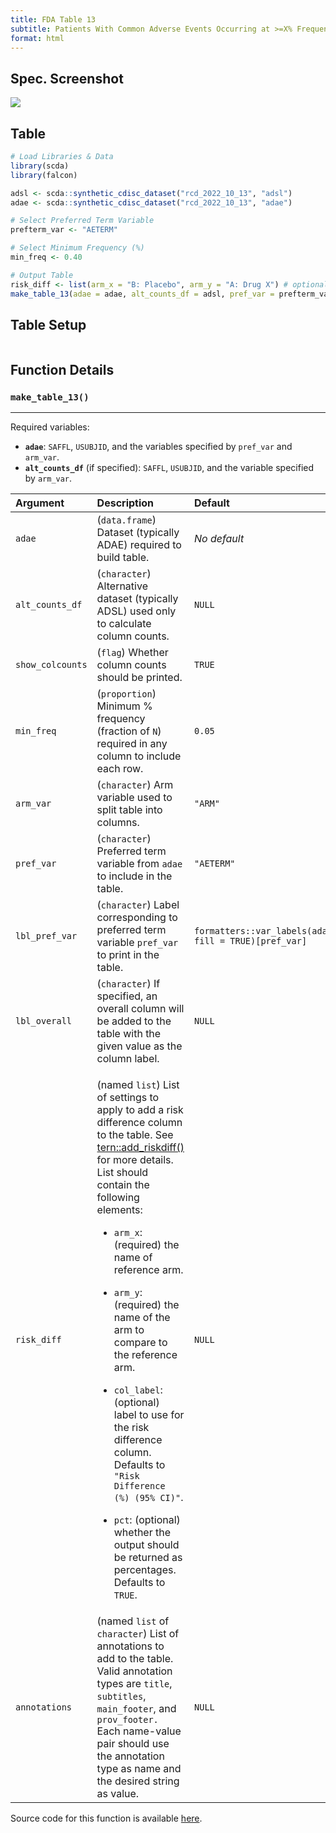 ```yaml
---
title: FDA Table 13
subtitle: Patients With Common Adverse Events Occurring at >=X% Frequency, Safety Population, Pooled Analyses
format: html
---
```


::: panel-tabset
## Spec. Screenshot

![](../assets/images/screenshots/table_13.png){fig-align="center"}

## Table

```r
# Load Libraries & Data
library(scda)
library(falcon)

adsl <- scda::synthetic_cdisc_dataset("rcd_2022_10_13", "adsl")
adae <- scda::synthetic_cdisc_dataset("rcd_2022_10_13", "adae")

# Select Preferred Term Variable
prefterm_var <- "AETERM"

# Select Minimum Frequency (%)
min_freq <- 0.40

# Output Table
risk_diff <- list(arm_x = "B: Placebo", arm_y = "A: Drug X") # optional
make_table_13(adae = adae, alt_counts_df = adsl, pref_var = prefterm_var, min_freq = min_freq, risk_diff = risk_diff)
```

## Table Setup

```r
```

## Function Details

### `make_table_13()`

------------------------------------------------------------------------

Required variables:

-   **`adae`**: `SAFFL`, `USUBJID`, and the variables specified by `pref_var` and `arm_var`.
-   **`alt_counts_df`** (if specified): `SAFFL`, `USUBJID`, and the variable specified by `arm_var`.

+------------------+--------------------------------------------------------------------------------------------------------------------------------------------------------------------------------------------------------------------------------------------------------------+-------------------------------------------------------+
| Argument         | Description                                                                                                                                                                                                                                                  | Default                                               |
+:=================+:=============================================================================================================================================================================================================================================================+:======================================================+
| `adae`           | (`data.frame`) Dataset (typically ADAE) required to build table.                                                                                                                                                                                             | *No default*                                          |
+------------------+--------------------------------------------------------------------------------------------------------------------------------------------------------------------------------------------------------------------------------------------------------------+-------------------------------------------------------+
| `alt_counts_df`  | (`character`) Alternative dataset (typically ADSL) used only to calculate column counts.                                                                                                                                                                     | `NULL`                                                |
+------------------+--------------------------------------------------------------------------------------------------------------------------------------------------------------------------------------------------------------------------------------------------------------+-------------------------------------------------------+
| `show_colcounts` | (`flag`) Whether column counts should be printed.                                                                                                                                                                                                            | `TRUE`                                                |
+------------------+--------------------------------------------------------------------------------------------------------------------------------------------------------------------------------------------------------------------------------------------------------------+-------------------------------------------------------+
| `min_freq`       | (`proportion`) Minimum % frequency (fraction of `N`) required in any column to include each row.                                                                                                                                                             | `0.05`                                                |
+------------------+--------------------------------------------------------------------------------------------------------------------------------------------------------------------------------------------------------------------------------------------------------------+-------------------------------------------------------+
| `arm_var`        | (`character`) Arm variable used to split table into columns.                                                                                                                                                                                                 | `"ARM"`                                               |
+------------------+--------------------------------------------------------------------------------------------------------------------------------------------------------------------------------------------------------------------------------------------------------------+-------------------------------------------------------+
| `pref_var`       | (`character`) Preferred term variable from `adae` to include in the table.                                                                                                                                                                                   | `"AETERM"`                                            |
+------------------+--------------------------------------------------------------------------------------------------------------------------------------------------------------------------------------------------------------------------------------------------------------+-------------------------------------------------------+
| `lbl_pref_var`   | (`character`) Label corresponding to preferred term variable `pref_var` to print in the table.                                                                                                                                                               | `formatters::var_labels(adae, fill = TRUE)[pref_var]` |
+------------------+--------------------------------------------------------------------------------------------------------------------------------------------------------------------------------------------------------------------------------------------------------------+-------------------------------------------------------+
| `lbl_overall`    | (`character`) If specified, an overall column will be added to the table with the given value as the column label.                                                                                                                                           | `NULL`                                                |
+------------------+--------------------------------------------------------------------------------------------------------------------------------------------------------------------------------------------------------------------------------------------------------------+-------------------------------------------------------+
| `risk_diff`      | (named `list`) List of settings to apply to add a risk difference column to the table. See [tern::add_riskdiff()](https://insightsengineering.github.io/tern/main/reference/add_riskdiff.html) for more details. List should contain the following elements: | `NULL`                                                |
|                  |                                                                                                                                                                                                                                                              |                                                       |
|                  | -   `arm_x`: (required) the name of reference arm.                                                                                                                                                                                                           |                                                       |
|                  |                                                                                                                                                                                                                                                              |                                                       |
|                  | -   `arm_y`: (required) the name of the arm to compare to the reference arm.                                                                                                                                                                                 |                                                       |
|                  |                                                                                                                                                                                                                                                              |                                                       |
|                  | -   `col_label`: (optional) label to use for the risk difference column. Defaults to `"Risk Difference (%) (95% CI)"`.                                                                                                                                       |                                                       |
|                  |                                                                                                                                                                                                                                                              |                                                       |
|                  | -   `pct`: (optional) whether the output should be returned as percentages. Defaults to `TRUE`.                                                                                                                                                              |                                                       |
+------------------+--------------------------------------------------------------------------------------------------------------------------------------------------------------------------------------------------------------------------------------------------------------+-------------------------------------------------------+
| `annotations`    | (named `list` of `character`) List of annotations to add to the table. Valid annotation types are `title`, `subtitles`, `main_footer`, and `prov_footer.` Each name-value pair should use the annotation type as name and the desired string as value.       | `NULL`                                                |
+------------------+--------------------------------------------------------------------------------------------------------------------------------------------------------------------------------------------------------------------------------------------------------------+-------------------------------------------------------+

Source code for this function is available [here](https://github.com/pharmaverse/falcon/blob/main/R/fda-table_13.R).
:::
